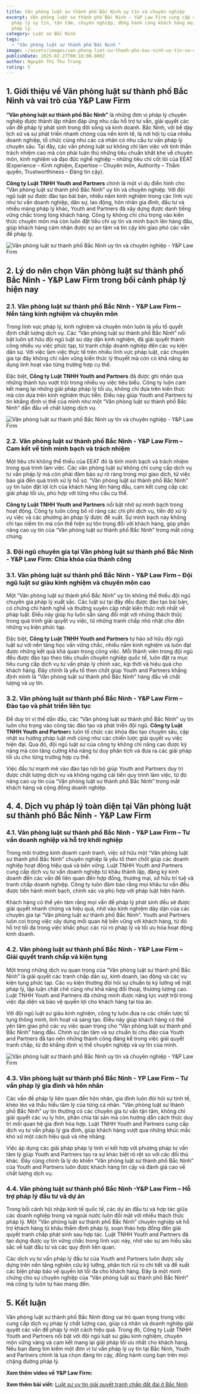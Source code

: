```yaml
---
title: Văn phòng luật sư thành phố Bắc Ninh uy tín và chuyên nghiệp
excerpt: Văn phòng luật sư thành phố Bắc Ninh – Y&P Law Firm cung cấp dịch vụ
  pháp lý uy tín, tận tâm, chuyên nghiệp, đồng hành cùng khách hàng mọi vấn đề
  pháp lý.
category: Luật sư Bắc Ninh
tags:
  - "Văn phòng luật sư thành phố Bắc Ninh "
image: ~/assets/images/van-phong-luat-su-thanh-pho-bac-ninh-uy-tin-va-chuyen-nghiep-1.webp
publishDate: 2025-02-27T08:18:00.000Z
author: Nguyễn Thị Thu Trang
rating: 5
---
```


## 1. Giới thiệu về Văn phòng luật sư thành phố Bắc Ninh và vai trò của Y&P Law Firm

**“Văn phòng luật sư thành phố Bắc Ninh”** là những đơn vị pháp lý chuyên nghiệp được thành lập nhằm đáp ứng nhu cầu hỗ trợ tư vấn, giải quyết các vấn đề pháp lý phát sinh trong đời sống và kinh doanh. Bắc Ninh, với bề dày lịch sử và sự phát triển nhanh chóng của nền kinh tế, là nơi hội tụ của nhiều doanh nghiệp, tổ chức cũng như các cá nhân có nhu cầu tư vấn pháp lý chuyên sâu. Tại đây, các văn phòng luật sư không chỉ làm việc với tinh thần trách nhiệm cao mà còn phải tuân thủ những tiêu chuẩn khắt khe về chuyên môn, kinh nghiệm và đạo đức nghề nghiệp – những tiêu chí cốt lõi của EEAT (Experience – Kinh nghiệm, Expertise – Chuyên môn, Authority – Thẩm quyền, Trustworthiness – Đáng tin cậy).

**Công ty Luật TNHH Youth and Partners** chính là một ví dụ điển hình cho “Văn phòng luật sư thành phố Bắc Ninh” uy tín và chuyên nghiệp. Với đội ngũ luật sư được đào tạo bài bản, nhiều năm kinh nghiệm trong các lĩnh vực như tư vấn doanh nghiệp, dân sự, lao động, hôn nhân gia đình, đầu tư và nhiều mảng pháp lý khác, Youth and Partners đã xây dựng được danh tiếng vững chắc trong lòng khách hàng. Công ty không chỉ chú trọng vào kiến thức chuyên môn mà còn luôn đặt tiêu chí uy tín và minh bạch lên hàng đầu, giúp khách hàng cảm nhận được sự an tâm và tin cậy khi giao phó các vấn đề pháp lý.

![Văn phòng luật sư thành phố Bắc Ninh uy tín và chuyên nghiệp - Y&P Law Firm](~/assets/images/van-phong-luat-su-thanh-pho-bac-ninh-uy-tin-va-chuyen-nghiep-1.webp "Văn phòng luật sư thành phố Bắc Ninh uy tín và chuyên nghiệp - Y&P Law Firm")

## 2. Lý do nên chọn Văn phòng luật sư thành phố Bắc Ninh - Y&P Law Firm trong bối cảnh pháp lý hiện nay

### 2.1. Văn phòng luật sư thành phố Bắc Ninh - Y&P Law Firm – Nền tảng kinh nghiệm và chuyên môn

Trong lĩnh vực pháp lý, kinh nghiệm và chuyên môn luôn là yếu tố quyết định chất lượng dịch vụ. Các “Văn phòng luật sư thành phố Bắc Ninh” nổi bật luôn sở hữu đội ngũ luật sư dày dặn kinh nghiệm, đã giải quyết thành công nhiều vụ việc phức tạp, từ tranh chấp doanh nghiệp đến các vụ kiện dân sự. Với việc làm việc thực tế trên nhiều lĩnh vực pháp luật, các chuyên gia tại đây không chỉ nắm vững kiến thức lý thuyết mà còn có khả năng áp dụng linh hoạt vào từng trường hợp cụ thể.

Đặc biệt, **Công ty Luật TNHH Youth and Partners** đã được ghi nhận qua những thành tựu vượt trội trong nhiều vụ việc tiêu biểu. Công ty luôn cam kết mang lại những giải pháp pháp lý tối ưu, không chỉ dựa trên kiến thức mà còn dựa trên kinh nghiệm thực tiễn. Điều này giúp Youth and Partners tự tin khẳng định vị thế của mình như một “Văn phòng luật sư thành phố Bắc Ninh” dẫn đầu về chất lượng dịch vụ.

![Văn phòng luật sư thành phố Bắc Ninh uy tín và chuyên nghiệp - Y&P Law Firm](~/assets/images/van-phong-luat-su-thanh-pho-bac-ninh-uy-tin-va-chuyen-nghiep.webp "Văn phòng luật sư thành phố Bắc Ninh uy tín và chuyên nghiệp - Y&P Law Firm")

### 2.2. Văn phòng luật sư thành phố Bắc Ninh - Y&P Law Firm – Cam kết về tính minh bạch và trách nhiệm

Một tiêu chí không thể thiếu của EEAT đó là tính minh bạch và trách nhiệm trong quá trình làm việc. Các văn phòng luật sư không chỉ cung cấp dịch vụ tư vấn pháp lý mà còn phải đảm bảo sự rõ ràng trong mọi giao dịch, từ việc báo giá đến quá trình xử lý hồ sơ. “Văn phòng luật sư thành phố Bắc Ninh” uy tín luôn đặt lợi ích của khách hàng lên hàng đầu, cam kết cung cấp các giải pháp tối ưu, phù hợp với từng nhu cầu cụ thể.

**Công ty Luật TNHH Youth and Partners** nổi bật nhờ sự minh bạch trong hoạt động. Công ty luôn công bố rõ ràng các chi phí dịch vụ, tiến độ xử lý vụ việc và các phương án pháp lý được đề xuất. Sự minh bạch này không chỉ tạo niềm tin mà còn thể hiện sự tôn trọng đối với khách hàng, góp phần nâng cao uy tín của “Văn phòng luật sư thành phố Bắc Ninh” trong mắt công chúng.

### 3. Đội ngũ chuyên gia tại Văn phòng luật sư thành phố Bắc Ninh - Y&P Law Firm: Chìa khóa của thành công

### 3.1. Văn phòng luật sư thành phố Bắc Ninh - Y&P Law Firm – Đội ngũ luật sư giàu kinh nghiệm và chuyên môn cao

Một “Văn phòng luật sư thành phố Bắc Ninh” uy tín không thể thiếu đội ngũ chuyên gia pháp lý xuất sắc. Các luật sư tại đây đều được đào tạo bài bản, có chứng chỉ hành nghề và thường xuyên cập nhật kiến thức mới nhất về pháp luật. Điều này giúp họ luôn sẵn sàng đối mặt với những thách thức trong quá trình giải quyết vụ việc, từ những tranh chấp nhỏ nhặt cho đến những vụ kiện phức tạp.

Đặc biệt, **Công ty Luật TNHH Youth and Partners** tự hào sở hữu đội ngũ luật sư với nền tảng học vấn vững chắc, nhiều năm kinh nghiệm và luôn đạt được những kết quả khả quan trong công việc. Mỗi thành viên trong đội ngũ đều được đào tạo theo tiêu chuẩn chuyên nghiệp quốc tế, luôn đặt ra mục tiêu cung cấp dịch vụ tư vấn pháp lý chính xác, kịp thời và hiệu quả cho khách hàng. Đây chính là yếu tố then chốt giúp Youth and Partners khẳng định mình là “Văn phòng luật sư thành phố Bắc Ninh” hàng đầu về chất lượng và uy tín.

### 3.2. Văn phòng luật sư thành phố Bắc Ninh - Y&P Law Firm – Đào tạo và phát triển liên tục

Để duy trì vị thế dẫn đầu, các “Văn phòng luật sư thành phố Bắc Ninh” uy tín luôn chú trọng vào công tác đào tạo và phát triển đội ngũ. **Công ty Luật TNHH Youth and Partner**s luôn tổ chức các khóa đào tạo chuyên sâu, cập nhật xu hướng pháp luật mới cũng như các chiến lược giải quyết vụ việc hiện đại. Qua đó, đội ngũ luật sư của công ty không chỉ nâng cao được kỹ năng mà còn tăng cường khả năng tư duy phân tích và đưa ra các giải pháp tối ưu cho từng trường hợp cụ thể.

Việc đầu tư mạnh mẽ vào đào tạo nội bộ giúp Youth and Partners duy trì được chất lượng dịch vụ và không ngừng cải tiến quy trình làm việc, từ đó nâng cao uy tín của “Văn phòng luật sư thành phố Bắc Ninh” trong mắt khách hàng và cộng đồng doanh nghiệp.

## 4. 4. Dịch vụ pháp lý toàn diện tại Văn phòng luật sư thành phố Bắc Ninh - Y&P Law Firm

### 4.1. Văn phòng luật sư thành phố Bắc Ninh - Y&P Law Firm – Tư vấn doanh nghiệp và hỗ trợ khởi nghiệp

Trong môi trường kinh doanh cạnh tranh, việc sở hữu một “Văn phòng luật sư thành phố Bắc Ninh” chuyên nghiệp là yếu tố then chốt giúp các doanh nghiệp hoạt động hiệu quả và bền vững. Luật TNHH Youth and Partners cung cấp dịch vụ tư vấn doanh nghiệp từ khâu thành lập, đăng ký kinh doanh đến các vấn đề liên quan đến hợp đồng, thương mại, sở hữu trí tuệ và tranh chấp doanh nghiệp. Công ty luôn đảm bảo rằng mọi khâu tư vấn đều được tiến hành minh bạch, chính xác và phù hợp với pháp luật hiện hành.

Khách hàng có thể yên tâm rằng mọi vấn đề pháp lý phát sinh đều sẽ được giải quyết nhanh chóng và hiệu quả, nhờ vào kinh nghiệm dày dặn của các chuyên gia tại “Văn phòng luật sư thành phố Bắc Ninh”. Youth and Partners luôn coi trọng việc xây dựng mối quan hệ bền vững với khách hàng, từ đó hỗ trợ tối đa trong việc khắc phục các rủi ro pháp lý và tối ưu hóa hoạt động kinh doanh.

### 4.2. Văn phòng luật sư thành phố Bắc Ninh - Y&P Law Firm – Giải quyết tranh chấp và kiện tụng

Một trong những dịch vụ quan trọng của “Văn phòng luật sư thành phố Bắc Ninh” là giải quyết các tranh chấp dân sự, kinh doanh, lao động và các vụ kiện tụng phức tạp. Các vụ kiện thường đòi hỏi sự chuẩn bị kỹ lưỡng về mặt pháp lý, lập luận chặt chẽ cũng như khả năng đối thoại, thương lượng cao. Luật TNHH Youth and Partners đã chứng minh được năng lực vượt trội trong việc đại diện và bảo vệ quyền lợi cho khách hàng tại tòa án.

Với đội ngũ luật sư giàu kinh nghiệm, công ty luôn đưa ra các chiến lược tố tụng thông minh, linh hoạt và sáng tạo. Điều này giúp khách hàng có thể yên tâm giao phó các vụ việc quan trọng cho “Văn phòng luật sư thành phố Bắc Ninh” hàng đầu. Chính sự tận tâm và sự chuẩn bị chu đáo của Youth and Partners đã tạo nên những thành công đáng kể trong việc giải quyết tranh chấp, từ đó khẳng định vị thế chuyên nghiệp và uy tín của mình.

![Văn phòng luật sư thành phố Bắc Ninh uy tín và chuyên nghiệp - Y&P Law Firm](~/assets/images/van-phong-luat-su-thanh-pho-bac-ninh-uy-tin-va-chuyen-nghiep.jpg "Văn phòng luật sư thành phố Bắc Ninh uy tín và chuyên nghiệp - Y&P Law Firm")

### 4.3. Văn phòng luật sư thành phố Bắc Ninh - YP Law Firm – Tư vấn pháp lý gia đình và hôn nhân

Các vấn đề pháp lý liên quan đến hôn nhân, gia đình luôn đòi hỏi sự tinh tế, khéo léo và thấu hiểu tâm lý của từng cá nhân. “Văn phòng luật sư thành phố Bắc Ninh” uy tín thường có các chuyên gia tư vấn tận tâm, không chỉ giải quyết các vụ ly hôn, phân chia tài sản mà còn hướng dẫn cách thức duy trì mối quan hệ gia đình hòa hợp. Luật TNHH Youth and Partners cung cấp dịch vụ tư vấn pháp lý gia đình, giúp khách hàng vượt qua những khúc mắc khó xử một cách hiệu quả và nhẹ nhàng.

Việc áp dụng các giải pháp pháp lý tinh vi kết hợp với phương pháp tư vấn tâm lý giúp Youth and Partners tạo ra sự khác biệt rõ rệt so với các đối thủ khác. Đây cũng chính là lý do khiến “Văn phòng luật sư thành phố Bắc Ninh” của Youth and Partners luôn được khách hàng tin cậy và đánh giá cao về chất lượng dịch vụ.

### 4.4. Văn phòng luật sư thành phố Bắc Ninh -Y&P Law Firm – Hỗ trợ pháp lý đầu tư và dự án

Trong bối cảnh hội nhập kinh tế quốc tế, các dự án đầu tư và hợp tác giữa các doanh nghiệp trong và ngoài nước luôn đối mặt với nhiều thách thức pháp lý. Một “Văn phòng luật sư thành phố Bắc Ninh” chuyên nghiệp sẽ hỗ trợ khách hàng từ khâu thẩm định pháp lý, soạn thảo hợp đồng đến giải quyết tranh chấp phát sinh sau hợp tác. Luật TNHH Youth and Partners đã tạo dựng được uy tín vững chắc trong lĩnh vực này, nhờ vào sự am hiểu sâu sắc về luật đầu tư và các quy định liên quan.

Các dịch vụ tư vấn pháp lý đầu tư của Youth and Partners luôn được xây dựng trên nền tảng nghiên cứu kỹ lưỡng, phân tích rủi ro chi tiết và đề xuất các biện pháp bảo vệ quyền lợi tối đa cho khách hàng. Đây là một minh chứng cho sự chuyên nghiệp của “Văn phòng luật sư thành phố Bắc Ninh” mà công ty luôn tự hào mang đến.

## 5. Kết luận

Văn phòng luật sư thành phố Bắc Ninh đóng vai trò quan trọng trong việc cung cấp dịch vụ pháp lý chất lượng cao, giúp cá nhân và doanh nghiệp giải quyết các vấn đề pháp lý một cách hiệu quả. Trong đó, Công ty Luật TNHH Youth and Partners nổi bật với đội ngũ luật sư giàu kinh nghiệm, chuyên môn vững vàng và cam kết mang lại giải pháp tối ưu nhất cho khách hàng. Nếu bạn đang tìm kiếm một đơn vị tư vấn pháp lý uy tín tại Bắc Ninh, Youth and Partners chính là lựa chọn đáng tin cậy, đồng hành cùng bạn trên mọi chặng đường pháp lý.

**Xem thêm video về Y&P Law Firm:**

<YouTube id="WJUMziCmOP8" />

**Xem thêm bài viết:** [Luật sư uy tín giải quyết tranh chấp đất đai ở Bắc Ninh](https://yplawfirm.vn/tin-tuc/luat-su-uy-tin-giai-quyet-tranh-chap-dat-dai-o-bac-ninh)
